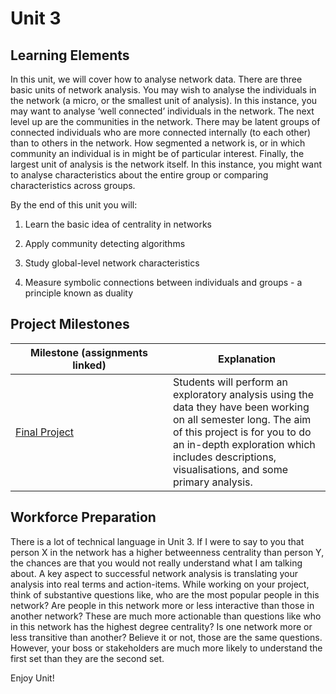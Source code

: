 # Unit 3

## Learning Elements

In this unit, we will cover how to analyse network data. There are three basic units of network analysis. You may wish to analyse the individuals in the network (a micro, or the smallest unit of analysis). In this instance, you may want to analyse 'well connected' individuals in the network. The next level up are the communities in the network. There may be latent groups of connected individuals who are more connected internally (to each other) than to others in the network. How segmented a network is, or in which community an individual is in might be of particular interest. Finally, the largest unit of analysis is the network itself. In this instance, you might want to analyse characteristics about the entire group or comparing characteristics across groups.

By the end of this unit you will:

1.  Learn the basic idea of centrality in networks

2.  Apply community detecting algorithms

3.  Study global-level network characteristics

4.  Measure symbolic connections between individuals and groups - a principle known as duality

## Project Milestones

| Milestone (assignments linked) | Explanation |
|------------------------------------|------------------------------------|
| [Final Project](Final%20Project%20Instructions.qmd) | Students will perform an exploratory analysis using the data they have been working on all semester long. The aim of this project is for you to do an in-depth exploration which includes descriptions, visualisations, and some primary analysis.   |

## Workforce Preparation

There is a lot of technical language in Unit 3. If I were to say to you that person X in the network has a higher betweenness centrality than person Y, the chances are that you would not really understand what I am talking about. A key aspect to successful network analysis is translating your analysis into real terms and action-items. While working on your project, think of substantive questions like, who are the most popular people in this network? Are people in this network more or less interactive than those in another network? These are much more actionable than questions like who in this network has the highest degree centrality? Is one network more or less transitive than another? Believe it or not, those are the same questions. However, your boss or stakeholders are much more likely to understand the first set than they are the second set.

Enjoy Unit!
